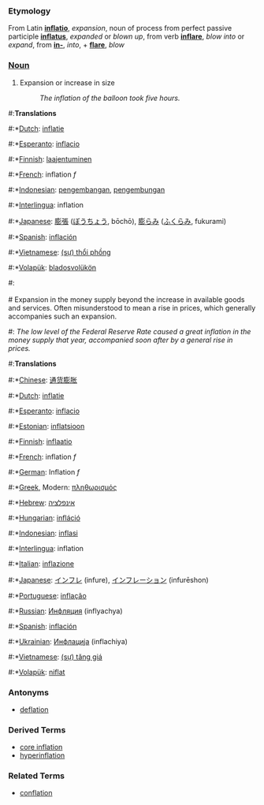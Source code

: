===Etymology===
From Latin '''[[inflatio]]''', ''expansion'', noun of process from perfect passive participle '''[[inflatus]]''', ''expanded'' or ''blown up'', from verb '''[[inflare]]''', ''blow into'' or ''expand'', from '''[[in-]]''', ''into'', + '''[[flare]]''', ''blow''

===[[Noun]]===
# Expansion or increase in size
#: ''The inflation of the balloon took five hours.''

#:'''Translations'''
#:*[[Dutch]]: [[inflatie]]
#:*[[Esperanto]]: [[inflacio]]
#:*[[Finnish]]: [[laajentuminen]]
#:*[[French]]: inflation ''f''
#:*[[Indonesian]]: [[kembang|pengembangan]], [[kembung|pengembungan]]
#:*[[Interlingua]]: inflation
#:*[[Japanese]]: [[膨張]] ([[ぼうちょう]], bōchō), [[膨らみ]] ([[ふくらみ]], fukurami)
#:*[[Spanish]]: [[inflación]]
#:*[[Vietnamese]]: [[thổi phồng|(sự) thổi phồng]]
#:*[[Volapük]]: [[bladosvolükön]]
#:<br><br>
# Expansion in the money supply beyond the increase in available goods and services.  Often misunderstood to mean a rise in prices, which generally accompanies such an expansion.
#: ''The low level of the Federal Reserve Rate caused a great inflation in the money supply that year, accompanied soon after by a general rise in prices.''

#:'''Translations'''

#:*[[Chinese]]: [[通货膨胀]]
#:*[[Dutch]]: [[inflatie]]
#:*[[Esperanto]]: [[inflacio]]
#:*[[Estonian]]: [[inflatsioon]]
#:*[[Finnish]]: [[inflaatio]]
#:*[[French]]: inflation ''f''
#:*[[German]]: Inflation ''f''
#:*[[Greek]], Modern: [[πληθωρισμός]]
#:*[[Hebrew]]: [[אינפלציה]]
#:*[[Hungarian]]: [[infláció]]
#:*[[Indonesian]]: [[inflasi]]
#:*[[Interlingua]]: inflation
#:*[[Italian]]: [[inflazione]]
#:*[[Japanese]]: [[インフレ]] (infure), [[インフレーション]] (infurēshon)
#:*[[Portuguese]]: [[inflação]]
#:*[[Russian]]: [[Инфляция]] (inflyachya)
#:*[[Spanish]]: [[inflación]]
#:*[[Ukrainian]]: [[Инфлација]] (inflachiya)
#:*[[Vietnamese]]: [[tăng giá|(sự) tăng giá]]
#:*[[Volapük]]: [[niflat]]

===Antonyms===
* [[deflation]]

===Derived Terms===
*[[core inflation]]
*[[hyperinflation]]

===Related Terms===
*[[conflation]]

{{Wikipedia}}